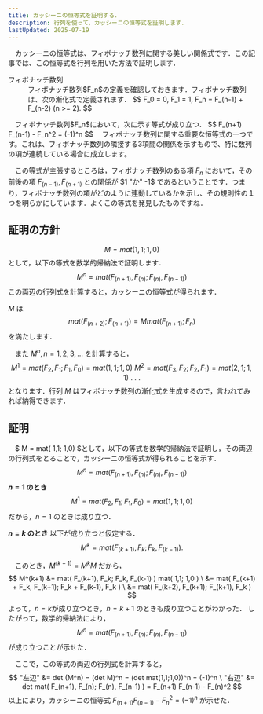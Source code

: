 ```yaml
---
title: カッシーニの恒等式を証明する．
description: 行列を使って，カッシーニの恒等式を証明します．
lastUpdated: 2025-07-19
---
```



　カッシーニの恒等式は、フィボナッチ数列に関する美しい関係式です．この記事では、この恒等式を行列を用いた方法で証明します．

<dl>
  <dt>フィボナッチ数列</dt>
  <dd>
    フィボナッチ数列$F_n$の定義を確認しておきます．フィボナッチ数列は、次の漸化式で定義されます．
  $$
  F_0 = 0, F_1 = 1, F_n = F_(n-1) + F_(n-2) (n >= 2).
  $$
  </dd> 
</dl>

<Card title="カッシーニの恒等式">
　フィボナッチ数列$F_n$において，次に示す等式が成り立つ．
$$
 F_(n+1) F_(n-1) - F_n^2 = (-1)^n
$$
</Card>
　フィボナッチ数列に関する重要な恒等式の一つです。これは、フィボナッチ数列の隣接する3項間の関係を示すもので、特に数列の項が連続している場合に成立します。

　この等式が主張するところは，フィボナッチ数列のある項 $F_n$ において，その前後の項 $F_(n-1),F_(n+1)$ との関係が $1 "か" -1$ であるということです．つまり，フィボナッチ数列の項がどのように連動しているかを示し、その規則性の１つを明らかにしています．よくこの等式を発見したものですね．

## 証明の方針
$$
M = mat( 1, 1; 1, 0 )
$$
として，以下の等式を数学的帰納法で証明します．
$$
M^n = mat( F_(n+1), F_(n); F_(n), F_(n-1) )
$$
この両辺の行列式を計算すると，カッシーニの恒等式が得られます．

$M$ は
$$
mat( F_(n+2); F_(n+1) ) = M mat( F_(n+1); F_n )
$$
を満たします．

　また $M^n, n=1,2,3,...$ を計算すると，
$$
M^1 = mat(F_2, F_1; F_1, F_0 ) = mat(1,1;1,0) \
M^2 = mat(F_3, F_2; F_2, F_1 ) = mat(2,1;1,1) \
. \
. \
.
$$
となります．行列 $M$ はフィボナッチ数列の漸化式を生成するので，言われてみれば納得できます．


## 証明
　$ M = mat( 1,1; 1,0) $として，以下の等式を数学的帰納法で証明し，その両辺の行列式をとることで，カッシーニの恒等式が得られることを示す．
$$
M^n = mat( F_(n+1), F_(n); F_(n), F_(n-1) )
$$
  **$n=1$ のとき**
  $$
  M^1 = mat(F_2, F_1; F_1, F_0 ) = mat(1,1;1,0)
  $$
  だから，$n=1$ のときは成り立つ．

 **$n=k$ のとき** 以下が成り立つと仮定する．
 $$
 M^k = mat( F_(k+1), F_k; F_k, F_(k-1) ).
 $$

　このとき，$M^(k+1) = M^k M$ だから，
  $$
  M^(k+1) &= mat( F_(k+1), F_k; F_k, F_(k-1) ) mat( 1,1; 1,0 ) \
          &= mat( F_(k+1) + F_k, F_(k+1); F_k + F_(k-1), F_k ) \
          &= mat( F_(k+2), F_(k+1); F_(k+1), F_k )
  $$
  よって，$n=k$が成り立つとき，$n=k+1$ のときも成り立つことがわかった．
  したがって，数学的帰納法により，
  $$
  M^n = mat( F_(n+1), F_(n); F_(n), F_(n-1) )
  $$
  が成り立つことが示せた．

　ここで，この等式の両辺の行列式を計算すると，
  $$
  "左辺" &= det (M^n) = (det M)^n = (det mat(1,1;1,0))^n = (-1)^n \
  "右辺" &= det mat( F_(n+1), F_(n); F_(n), F_(n-1) ) = F_(n+1) F_(n-1) - F_(n)^2
  $$
  以上により，カッシーニの恒等式 $F_(n+1) F_(n-1) - F_n^2 = (-1)^n$ が示せた．